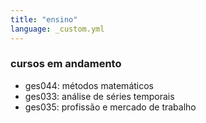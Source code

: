 ```yaml
---
title: "ensino"
language: _custom.yml
---
```


### cursos em andamento

- ges044: métodos matemáticos
- ges033: análise de séries temporais
- ges035: profissão e mercado de trabalho
